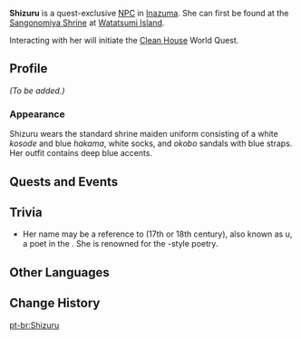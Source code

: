 {{Meta
<!-- REMOVE THIS TEMPLATE AFTER ADDING MISSING INFO -->
|missing_NPC_profile  = yes
}}
{{Character Infobox
|image            = NPC Shizuru.png
|region           = Inazuma
|location         = Inazuma
|affiliation      = Sangonomiya Shrine
|title            = Shrine Maiden
|type             = Quest NPC
}}
'''Shizuru''' {{Lang|ja=思鶴|ja_rm=<!-- perhaps "Umitsuru" considering the name of the historical Okinawan poet -->|ja_lit=Thought-Crane}} is a quest-exclusive [[NPC]] in [[Inazuma]]. She can first be found at the [[Sangonomiya Shrine]] at [[Watatsumi Island]].

Interacting with her will initiate the [[Clean House]] World Quest.

==Profile==
<!-- detailed story/lore information goes here -->
''(To be added.)''

===Appearance===
Shizuru wears the standard shrine maiden uniform consisting of a white ''kosode'' and blue ''hakama'', white socks, and ''okobo'' sandals with blue straps. Her outfit contains deep blue accents.

==Quests and Events==
{{Quests and Events}}

==Trivia==
*Her name may be a reference to {{Lang|Yoshiya Umitsuru|ja=よしや思鶴}} (17th or 18th century), also known as {{w|Yoshiya Chiru}}u, a poet in the {{w|Ryukyu Kingdom}}. She is renowned for the {{w|Ryūka|Ryuuka}}-style poetry.

==Other Languages==
{{Other Languages
|default_hidden = 1
|en      = Shizuru
|zhs     = 思鹤
|zhs_rm  = Sīhè
|zht     = 思鶴
|zht_rm  = Sīhè
|ja      = 思鶴
|ja_rm   = Shizuru
|ko      = 시즈루
|es      = Shizuru
|fr      = Shizuru
|ru      = Сидзуру
|th      = Shizuru
|vi      = Shizuru
|de      = Shizuru
|id      = Shizuru
|pt      = Shizuru
|tr      = Shizuru
|it      = Shizuru
}}

==Change History==
{{Change History|2.2}}

[[pt-br:Shizuru]]